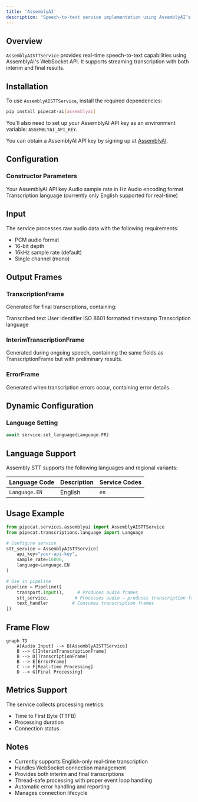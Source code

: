 ```yaml
---
title: 'AssemblyAI'
description: 'Speech-to-text service implementation using AssemblyAI’s real-time transcription API'
---
```


## Overview

`AssemblyAISTTService` provides real-time speech-to-text capabilities using AssemblyAI's WebSocket API. It supports streaming transcription with both interim and final results.

## Installation

To use `AssemblyAISTTService`, install the required dependencies:

```bash
pip install pipecat-ai[assemblyai]
```

You'll also need to set up your AssemblyAI API key as an environment variable: `ASSEMBLYAI_API_KEY`.

<Tip>You can obtain a AssemblyAI API key by signing up at [AssemblyAI]().</Tip>

## Configuration

### Constructor Parameters

<ParamField path="api_key" type="str" required>
  Your AssemblyAI API key
</ParamField>

<ParamField path="sample_rate" type="int" default="16000">
  Audio sample rate in Hz
</ParamField>

<ParamField path="encoding" type="AudioEncoding" default="pcm_s16le">
  Audio encoding format
</ParamField>

<ParamField path="language" type="Language" default="Language.EN">
  Transcription language (currently only English supported for real-time)
</ParamField>

## Input

The service processes raw audio data with the following requirements:

- PCM audio format
- 16-bit depth
- 16kHz sample rate (default)
- Single channel (mono)

## Output Frames

### TranscriptionFrame

Generated for final transcriptions, containing:

<ParamField path="text" type="string">
  Transcribed text
</ParamField>

<ParamField path="user_id" type="string">
  User identifier
</ParamField>

<ParamField path="timestamp" type="string">
  ISO 8601 formatted timestamp
</ParamField>

<ParamField path="language" type="Language">
  Transcription language
</ParamField>

### InterimTranscriptionFrame

Generated during ongoing speech, containing the same fields as TranscriptionFrame but with preliminary results.

### ErrorFrame

Generated when transcription errors occur, containing error details.

## Dynamic Configuration

### Language Setting

```python
await service.set_language(Language.FR)
```

## Language Support

Assembly STT supports the following languages and regional variants:

| Language Code | Description | Service Codes |
| ------------- | ----------- | ------------- |
| `Language.EN` | English     | `en`          |

## Usage Example

```python
from pipecat.services.assemblyai import AssemblyAISTTService
from pipecat.transcriptions.language import Language

# Configure service
stt_service = AssemblyAISTTService(
    api_key="your-api-key",
    sample_rate=16000,
    language=Language.EN
)

# Use in pipeline
pipeline = Pipeline([
    transport.input(),     # Produces audio frames
    stt_service,          # Processes audio → produces transcription frames
    text_handler         # Consumes transcription frames
])
```

## Frame Flow

```mermaid
graph TD
    A[Audio Input] --> B[AssemblyAISTTService]
    B --> C[InterimTranscriptionFrame]
    B --> D[TranscriptionFrame]
    B --> E[ErrorFrame]
    C --> F[Real-time Processing]
    D --> G[Final Processing]
```

## Metrics Support

The service collects processing metrics:

- Time to First Byte (TTFB)
- Processing duration
- Connection status

## Notes

- Currently supports English-only real-time transcription
- Handles WebSocket connection management
- Provides both interim and final transcriptions
- Thread-safe processing with proper event loop handling
- Automatic error handling and reporting
- Manages connection lifecycle
